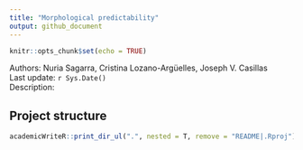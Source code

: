 ```yaml
---
title: "Morphological predictability"
output: github_document
---
```


```r
knitr::opts_chunk$set(echo = TRUE)
```


Authors: Nuria Sagarra, Cristina Lozano-Argüelles, Joseph V. Casillas  
Last update: `r Sys.Date()`  
Description: 


## Project structure

```r
academicWriteR::print_dir_ul(".", nested = T, remove = "README|.Rproj")
```
